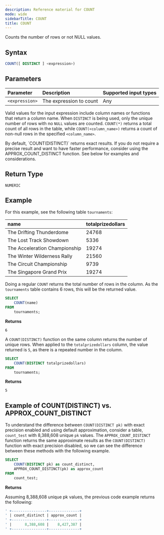 ```yaml
---
description: Reference material for COUNT
mode: wide
sidebarTitle: COUNT
title: COUNT
---
```



Counts the number of rows or not NULL values.

## Syntax


```sql
COUNT([ DISTINCT ] <expression>)
```

## Parameters


| Parameter | Description                         |Supported input types |
| :--------- | :----------------------------------- | :---------------------|
| `<expression>`  | The expression to count | Any | 


Valid values for the input expression include column names or functions that return a column name. When `DISTINCT` is being used, only the unique number of rows with no `NULL` values are counted. `COUNT(*)` returns a total count of all rows in the table, while `COUNT(<column_name>)` returns a count of non-null rows in the specified `<column_name>`.

<Note>
By default, `COUNT(DISTINCT)` returns exact results. If you do not require a precise result and want to have faster performance, consider using the APPROX_COUNT_DISTINCT function.  See below for examples and considerations.
</Note>

## Return Type
`NUMERIC`

## Example
For this example, see the following table `tournaments`: 

| name                          | totalprizedollars |
| :-----------------------------| :-----------------| 
| The Drifting Thunderdome      | 24768             |
| The Lost Track Showdown       | 5336              |
| The Acceleration Championship | 19274             |
| The Winter Wilderness Rally   | 21560             |
| The Circuit Championship      | 9739              |
| The Singapore Grand Prix      | 19274             |

Doing a regular `COUNT` returns the total number of rows in the column. As the `tournaments` table contains 6 rows, this will be the returned value. 

```sql
SELECT
	COUNT(name)
FROM
	tournaments;
```

**Returns**

`6`

A `COUNT(DISTINCT)` function on the same column returns the number of unique rows. When applied to the `totalprizedollars` column, the value returned is `5`, as there is a repeated number in the column. 

```sql
SELECT
	COUNT(DISTINCT totalprizedollars)
FROM
	tournaments;
```

**Returns**

`5`

## Example of COUNT(DISTINCT) vs. APPROX_COUNT_DISTINCT

To understand the difference between `COUNT(DISTINCT pk)` with exact precision enabled and using default approximation, consider a table, `count_test` with 8,388,608 unique `pk` values. The `APPROX_COUNT_DISTINCT` function returns the same approximate results as the `COUNT(DISTINCT)` function with exact precision disabled, so we can see the difference between these methods with the following example.

```sql
SELECT
	COUNT(DISTINCT pk) as count_distinct,
	APPROX_COUNT_DISTINCT(pk) as approx_count
FROM
	count_test;
```

**Returns** 

Assuming 8,388,608 unique pk values, the previous code example returns the following: 


```sql
' +----------------+--------------+
' | count_distinct | approx_count |
' +----------------+--------------+
' |      8,388,608 |    8,427,387 |
' +----------------+--------------+
``` 

